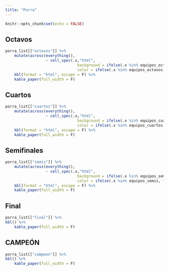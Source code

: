 ```yaml
---
title: "Porra"
---
```



```r
knitr::opts_chunk$set(echo = FALSE)


```


## Octavos
```r
porra_list[["octavos"]] %>% 
    mutate(across(everything(),
                  ~ cell_spec(.x,"html",
                                background = ifelse(.x %in% equipos_octavos, "green", ""),
                                color = ifelse(.x %in% equipos_octavos, "white", "")))) %>% 
    kbl(format = "html", escape = F) %>% 
    kable_paper(full_width = F)
```

## Cuartos
```r
porra_list[["cuartos"]] %>% 
    mutate(across(everything(),
                  ~ cell_spec(.x,"html",
                                background = ifelse(.x %in% equipos_cuartos, "green", ""),
                                color = ifelse(.x %in% equipos_cuartos, "white", "")))) %>% 
    kbl(format = "html", escape = F) %>% 
    kable_paper(full_width = F)
```

## Semifinales
```r
porra_list[["semis"]] %>% 
    mutate(across(everything(),
                  ~ cell_spec(.x,"html",
                                background = ifelse(.x %in% equipos_semis, "green", ""),
                                color = ifelse(.x %in% equipos_semis, "white", "")))) %>% 
    kbl(format = "html", escape = F) %>% 
    kable_paper(full_width = F)
```

## Final
```r
porra_list[["final"]] %>% 
kbl() %>% 
    kable_paper(full_width = F)
```

## CAMPEÓN
```r
porra_list[["campeon"]] %>%
kbl() %>% 
    kable_paper(full_width = F)
```


